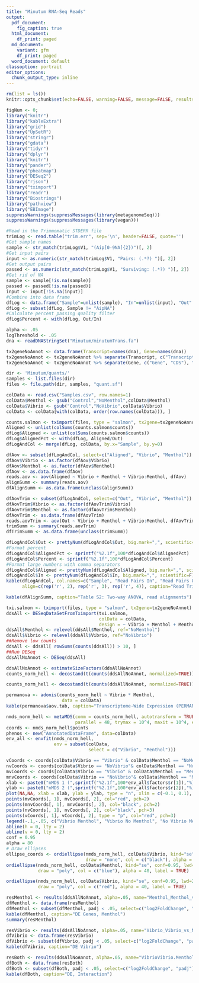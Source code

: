 ```yaml
---
title: "Minutum RNA-Seq Reads"
output:
  pdf_document:
    fig_caption: true
  html_document:
    df_print: paged
  md_document:
    variant: gfm
    df_print: paged
  word_document: default
classoption: portrait
editor_options: 
  chunk_output_type: inline
---
```

```r
rm(list = ls())
knitr::opts_chunk$set(echo=FALSE, warning=FALSE, message=FALSE, results='asis')
```


```r
figNum <- 0;
library("knitr")
library("kableExtra")
library("grid")
library("UpSetR")
library("stringr")
library("gdata")
library("tidyr")
library("dplyr")
library("knitr")
library("pander")
library("pheatmap")
library("DESeq2")
library("rjson")
library("tximport")
library("readr")
library("Biostrings")
library("pathview")
library("EBImage")
suppressWarnings(suppressMessages(library(metagenomeSeq)))
suppressWarnings(suppressMessages(library(vegan)))
```
```r
#Read in the Trimmomatic STDERR file
trimLog <- read.table("trim.err", sep='\n', header=FALSE, quote='')
#Get sample names
sample <- str_match(trimLog$V1, "(Aip[0-9NA]{2})")[, 2]
#Get input pairs
input <- as.numeric(str_match(trimLog$V1, "Pairs: (.*?) ")[, 2])
#Get output pairs
passed <- as.numeric(str_match(trimLog$V1, "Surviving: (.*?) ")[, 2])
#Get rid of NA
sample <- sample[!is.na(sample)]
passed <- passed[!is.na(passed)]
input <- input[!is.na(input)]
#Combine into data frame
dfLog <- data.frame("Sample"=unlist(sample), "In"=unlist(input), "Out" =unlist(passed), stringsAsFactors = F)
dfLog <- subset(dfLog, Sample != "AipNA")
#Calculate percent passing quality filter
dfLog$Percent <- with(dfLog, Out/In)
```



```r
alpha <- .05
logThreshold <- .05
dna <- readDNAStringSet("Minutum/minutumTrans.fa")
```

```r
tx2geneNoAnnot <- data.frame(Transcript=names(dna), Gene=names(dna))
tx2geneNoAnnot <- tx2geneNoAnnot %>% separate(Transcript, c("Transcript", "Gene"), " gene=")
tx2geneNoAnnot <- tx2geneNoAnnot %>% separate(Gene, c("Gene", "CDS"), " CDS=")
```

```r
dir <- 'Minutum/quants/'
samples <- list.files(dir)
files <- file.path(dir, samples, "quant.sf")
```
```r
colData <- read.csv("Samples.csv", row.names=1)
colData$Menthol <- gsub("Control","NoMenthol",colData$Menthol)
colData$Vibrio <- gsub("Control","NoVibrio",colData$Vibrio)
colData <- colData[with(colData, order(row.names(colData))), ]
```
```r
counts.salmon <- tximport(files, type = "salmon", tx2gene=tx2geneNoAnnot)
Aligned <- unlist(colSums(counts.salmon$counts))
dfLog$Aligned <- unlist(colSums(counts.salmon$counts))
dfLog$AlignedPct <- with(dfLog, Aligned/Out)
dfLogAndCol <- merge(dfLog, colData, by.x="Sample", by.y=0)
```


```r
dfAov <- subset(dfLogAndCol, select=c("Aligned", "Vibrio", "Menthol"))
dfAov$Vibrio <- as.factor(dfAov$Vibrio)
dfAov$Menthol <- as.factor(dfAov$Menthol)
dfAov <- as.data.frame(dfAov)
reads.aov <- aov(Aligned ~ Vibrio + Menthol + Vibrio:Menthol, dfAov)
alignSumm <- summary(reads.aov)
dfAlignSumm <- as.data.frame(unclass(alignSumm))
```

```r
dfAovTrim <- subset(dfLogAndCol, select=c("Out", "Vibrio", "Menthol"))
dfAovTrim$Vibrio <- as.factor(dfAovTrim$Vibrio)
dfAovTrim$Menthol <- as.factor(dfAovTrim$Menthol)
dfAovTrim <- as.data.frame(dfAovTrim)
reads.aovTrim <- aov(Out ~ Vibrio + Menthol + Vibrio:Menthol, dfAovTrim)
trimSumm <- summary(reads.aovTrim)
dfTrimSumm <- as.data.frame(unclass(trimSumm))
```

\newpage

```r
dfLogAndCol$Out <- prettyNum(dfLogAndCol$Out, big.mark=",", scientific=F)
#Format percent
dfLogAndCol$AlignedPct <- sprintf("%2.1f",100*dfLogAndCol$AlignedPct)
dfLogAndCol$Percent <- sprintf("%2.1f",100*dfLogAndCol$Percent)
#Format large numbers with comma separators
dfLogAndCol$Aligned <- prettyNum(dfLogAndCol$Aligned, big.mark=",", scientific=F)
dfLogAndCol$In <- prettyNum(dfLogAndCol$In, big.mark=",", scientific=F)
kable(dfLogAndCol, col.names=c("Sample", "Read Pairs In", "Read Pairs Out", "Percent", "Aligned", "Aligned Percent", "Menthol", "Vibrio"), 
      align=c(rep('r', 2), rep('r', 3), rep('r', 4)), caption="Read Trimming and Alignment Summary")

```

\newpage

```r
kable(dfAlignSumm, caption="Table S2: Two-way ANOVA, read alignments")
```

\newpage

```r
txi.salmon <- tximport(files, type = "salmon", tx2gene=tx2geneNoAnnot)
ddsAll <- DESeqDataSetFromTximport(txi.salmon,
                                   colData = colData,
                                   design = ~ Vibrio + Menthol + Menthol:Vibrio)
ddsAll$Menthol <- relevel(ddsAll$Menthol, ref="NoMenthol")
ddsAll$Vibrio <- relevel(ddsAll$Vibrio, ref="NoVibrio")
##Remove low counts
ddsAll <- ddsAll[ rowSums(counts(ddsAll)) > 10, ]
##Run DESeq
ddsAllNoAnnot <- DESeq(ddsAll)
```


```r
ddsAllNoAnnot <- estimateSizeFactors(ddsAllNoAnnot)
counts_norm_hell <- decostand(t(counts(ddsAllNoAnnot, normalized=TRUE)), "hell")
```

```r
counts_norm_hell <- decostand(t(counts(ddsAllNoAnnot, normalized=TRUE)), "hell")

permanova <- adonis(counts_norm_hell ~ Vibrio * Menthol, 
                     data = colData)
kable(permanova$aov.tab, caption="Transcriptome-Wide Expression (PERMANOVA)")
```

\newpage

```r
nmds_norm_hell <- metaMDS(comm = counts_norm_hell, autotransform = TRUE, 
                          parallel = 48, trymax = 10^4, maxit = 10^4, expand=TRUE, trace=F)
coords <- nmds_norm_hell$points
phenos <- new("AnnotatedDataFrame", data=colData)
env_all <- envfit(nmds_norm_hell,
                  env = subset(colData, 
                               select = c("Vibrio", "Menthol")))
```


\newpage

```r

vCoords <- coords[colData$Vibrio == "Vibrio" & colData$Menthol == "NoMenthol",]
nvCoords <- coords[colData$Vibrio == "NoVibrio"& colData$Menthol == "NoMenthol",]
mvCoords <- coords[colData$Vibrio == "Vibrio" & colData$Menthol == "Menthol",]
mnvCoords <- coords[colData$Vibrio == "NoVibrio"& colData$Menthol == "Menthol",]
xlab <- paste0("nMDS 1 (",sprintf("%2.1f",100*env_all$factors$r[1]),"%)")
ylab <- paste0("nMDS 2 (",sprintf("%2.1f",100*env_all$factors$r[2]),"%)")
plot(NA,NA, xlab = xlab, ylab = ylab, type = "n", xlim = c(-0.1, 0.1), ylim = c(-0.1, 0.1))
points(mvCoords[, 1], mvCoords[, 2], col="red", pch=2)
points(mnvCoords[, 1], mnvCoords[, 2], col="black", pch=2)
points(nvCoords[, 1], nvCoords[, 2], col="black", pch=3)
points(vCoords[, 1], vCoords[, 2], type = "p", col="red", pch=3)
legend(-.1,-.05, c("Vibrio Menthol", "Vibrio No Menthol", "No Vibrio Menthol", "No Vibrio No Menthol"), pch=c(2, 3, 2, 3), col=c("red", "red", "black", "black"), cex=1)
abline(h = 0, lty = 2)
abline(v = 0, lty = 2)
conf = 0.95
alpha = 80
# Draw ellipses
ellipse_coords <- ordiellipse(nmds_norm_hell, colData$Vibrio, kind="se", conf=0.95, lwd=2, 
                              draw = "none", col = c("black"), alpha = 40, label = FALSE)
ordiellipse(nmds_norm_hell, colData$Menthol, kind="se", conf=0.95, lwd=2, 
            draw = "poly", col = c("blue"), alpha = 40, label = TRUE)

ordiellipse(nmds_norm_hell, colData$Vibrio, kind="se", conf=0.95, lwd=2, 
            draw = "poly", col = c("red"), alpha = 40, label = TRUE)
```
```r
resMenthol <- results(ddsAllNoAnnot, alpha=.05, name="Menthol_Menthol_vs_NoMenthol")
dfMenthol <- data.frame(resMenthol)
dfMenthol <- subset(dfMenthol, padj < .05, select=c("log2FoldChange", "padj"))
kable(dfMenthol, caption="DE Genes, Menthol")
summary(resMenthol)
```

```r
resVibrio <- results(ddsAllNoAnnot, alpha=.05, name="Vibrio_Vibrio_vs_NoVibrio")
dfVibrio <- data.frame(resVibrio)
dfVibrio <- subset(dfVibrio, padj < .05, select=c("log2FoldChange", "padj"))
kable(dfVibrio, caption="DE Vibrio")
```

```r
resBoth <- results(ddsAllNoAnnot, alpha=.05, name="VibrioVibrio.MentholMenthol")
dfBoth <- data.frame(resBoth)
dfBoth <- subset(dfBoth, padj < .05, select=c("log2FoldChange", "padj"))
kable(dfBoth, caption="DE, Interaction")
```